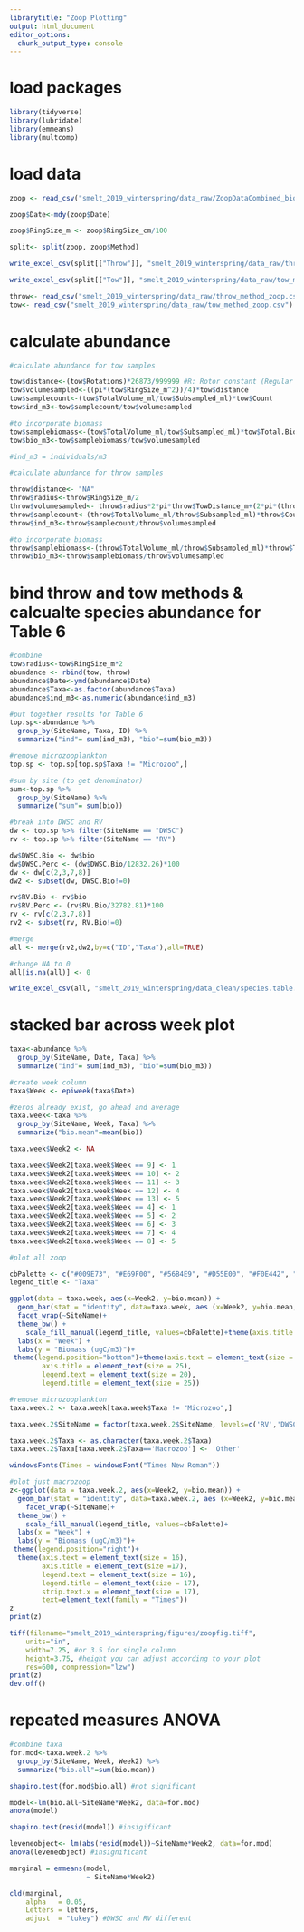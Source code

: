 ```yaml
---
librarytitle: "Zoop Plotting"
output: html_document
editor_options: 
  chunk_output_type: console
---
```


# load packages
```r
library(tidyverse)
library(lubridate)
library(emmeans)
library(multcomp)
```

# load data
```r
zoop <- read_csv("smelt_2019_winterspring/data_raw/ZoopDataCombined_biomass_qc'ed_12.19.19.csv")

zoop$Date<-mdy(zoop$Date)

zoop$RingSize_m <- zoop$RingSize_cm/100

split<- split(zoop, zoop$Method)

write_excel_csv(split[["Throw"]], "smelt_2019_winterspring/data_raw/throw_method_zoop.csv")

write_excel_csv(split[["Tow"]], "smelt_2019_winterspring/data_raw/tow_method_zoop.csv")

throw<- read_csv("smelt_2019_winterspring/data_raw/throw_method_zoop.csv")
tow<- read_csv("smelt_2019_winterspring/data_raw/tow_method_zoop.csv")
```

# calculate abundance
```r
#calculate abundance for tow samples

tow$distance<-(tow$Rotations)*26873/999999 #R: Rotor constant (Regular flow = 26873, Low flow = 57560) - used Reg flow meter for this study
tow$volumesampled<-((pi*(tow$RingSize_m^2))/4)*tow$distance
tow$samplecount<-(tow$TotalVolume_ml/tow$Subsampled_ml)*tow$Count
tow$ind_m3<-tow$samplecount/tow$volumesampled

#to incorporate biomass
tow$samplebiomass<-(tow$TotalVolume_ml/tow$Subsampled_ml)*tow$Total.Biomass
tow$bio_m3<-tow$samplebiomass/tow$volumesampled

#ind_m3 = individuals/m3

#calculate abundance for throw samples

throw$distance<- "NA"
throw$radius<-throw$RingSize_m/2
throw$volumesampled<- throw$radius*2*pi*throw$TowDistance_m+(2*pi*(throw$radius^2))
throw$samplecount<-(throw$TotalVolume_ml/throw$Subsampled_ml)*throw$Count
throw$ind_m3<-throw$samplecount/throw$volumesampled

#to incorporate biomass
throw$samplebiomass<-(throw$TotalVolume_ml/throw$Subsampled_ml)*throw$Total.Biomass
throw$bio_m3<-throw$samplebiomass/throw$volumesampled
```

# bind throw and tow methods & calcualte species abundance for Table 6
```r
#combine
tow$radius<-tow$RingSize_m*2
abundance <- rbind(tow, throw)
abundance$Date<-ymd(abundance$Date)
abundance$Taxa<-as.factor(abundance$Taxa)
abundance$ind_m3<-as.numeric(abundance$ind_m3)

#put together results for Table 6
top.sp<-abundance %>% 
  group_by(SiteName, Taxa, ID) %>% 
  summarize("ind"= sum(ind_m3), "bio"=sum(bio_m3))

#remove microzooplankton
top.sp <- top.sp[top.sp$Taxa != "Microzoo",]

#sum by site (to get denominator)
sum<-top.sp %>% 
  group_by(SiteName) %>% 
  summarize("sum"= sum(bio))

#break into DWSC and RV
dw <- top.sp %>% filter(SiteName == "DWSC")
rv <- top.sp %>% filter(SiteName == "RV")

dw$DWSC.Bio <- dw$bio
dw$DWSC.Perc <- (dw$DWSC.Bio/12832.26)*100
dw <- dw[c(2,3,7,8)]
dw2 <- subset(dw, DWSC.Bio!=0)

rv$RV.Bio <- rv$bio
rv$RV.Perc <- (rv$RV.Bio/32782.81)*100
rv <- rv[c(2,3,7,8)]
rv2 <- subset(rv, RV.Bio!=0)

#merge
all <- merge(rv2,dw2,by=c("ID","Taxa"),all=TRUE)

#change NA to 0  
all[is.na(all)] <- 0

write_excel_csv(all, "smelt_2019_winterspring/data_clean/species.table.csv")
```

# stacked bar across week plot
```r
taxa<-abundance %>% 
  group_by(SiteName, Date, Taxa) %>% 
  summarize("ind"= sum(ind_m3), "bio"=sum(bio_m3))

#create week column
taxa$Week <- epiweek(taxa$Date)

#zeros already exist, go ahead and average 
taxa.week<-taxa %>% 
  group_by(SiteName, Week, Taxa) %>% 
  summarize("bio.mean"=mean(bio))

taxa.week$Week2 <- NA 

taxa.week$Week2[taxa.week$Week == 9] <- 1
taxa.week$Week2[taxa.week$Week == 10] <- 2
taxa.week$Week2[taxa.week$Week == 11] <- 3
taxa.week$Week2[taxa.week$Week == 12] <- 4
taxa.week$Week2[taxa.week$Week == 13] <- 5
taxa.week$Week2[taxa.week$Week == 4] <- 1
taxa.week$Week2[taxa.week$Week == 5] <- 2
taxa.week$Week2[taxa.week$Week == 6] <- 3
taxa.week$Week2[taxa.week$Week == 7] <- 4
taxa.week$Week2[taxa.week$Week == 8] <- 5

#plot all zoop

cbPalette <- c("#009E73", "#E69F00", "#56B4E9", "#D55E00", "#F0E442", "#999999", "#CC79A7")
legend_title <- "Taxa"

ggplot(data = taxa.week, aes(x=Week2, y=bio.mean)) +
  geom_bar(stat = "identity", data=taxa.week, aes (x=Week2, y=bio.mean, fill=factor(Taxa, levels=c("Cladocera", "Calanoid", "Cyclopoid", "Harpacticoid", "Macrozoo", "Microzoo"))), colour="black", width = .5) +
  facet_wrap(~SiteName)+
  theme_bw() + 
    scale_fill_manual(legend_title, values=cbPalette)+theme(axis.title.x = element_blank()) +
  labs(x = "Week") +
  labs(y = "Biomass (ugC/m3)")+
 theme(legend.position="bottom")+theme(axis.text = element_text(size = 20),
        axis.title = element_text(size = 25),
        legend.text = element_text(size = 20),
        legend.title = element_text(size = 25))

#remove microzooplankton
taxa.week.2 <- taxa.week[taxa.week$Taxa != "Microzoo",]

taxa.week.2$SiteName = factor(taxa.week.2$SiteName, levels=c('RV','DWSC'))

taxa.week.2$Taxa <- as.character(taxa.week.2$Taxa)
taxa.week.2$Taxa[taxa.week.2$Taxa=='Macrozoo'] <- 'Other'

windowsFonts(Times = windowsFont("Times New Roman"))

#plot just macrozoop
z<-ggplot(data = taxa.week.2, aes(x=Week2, y=bio.mean)) +
  geom_bar(stat = "identity", data=taxa.week.2, aes (x=Week2, y=bio.mean, fill=factor(Taxa, levels=c("Cladocera", "Calanoid", "Cyclopoid", "Harpacticoid", "Other"))), colour="black", width = .5) +
    facet_wrap(~SiteName)+
  theme_bw() + 
    scale_fill_manual(legend_title, values=cbPalette)+
  labs(x = "Week") +
  labs(y = "Biomass (ugC/m3)")+
 theme(legend.position="right")+
  theme(axis.text = element_text(size = 16),
        axis.title = element_text(size =17),
        legend.text = element_text(size = 16),
        legend.title = element_text(size = 17),
        strip.text.x = element_text(size = 17),
        text=element_text(family = "Times"))
z
print(z)

tiff(filename="smelt_2019_winterspring/figures/zoopfig.tiff", 
    units="in", 
    width=7.25, #or 3.5 for single column
    height=3.75, #height you can adjust according to your plot
    res=600, compression="lzw")
print(z)
dev.off()
```

# repeated measures ANOVA
```r
#combine taxa 
for.mod<-taxa.week.2 %>% 
  group_by(SiteName, Week, Week2) %>% 
  summarize("bio.all"=sum(bio.mean))

shapiro.test(for.mod$bio.all) #not significant

model<-lm(bio.all~SiteName*Week2, data=for.mod)
anova(model)

shapiro.test(resid(model)) #insigificant

leveneobject<- lm(abs(resid(model))~SiteName*Week2, data=for.mod)
anova(leveneobject) #insignificant

marginal = emmeans(model, 
                   ~ SiteName*Week2)

cld(marginal,
    alpha   = 0.05, 
    Letters = letters,     
    adjust  = "tukey") #DWSC and RV different
```






